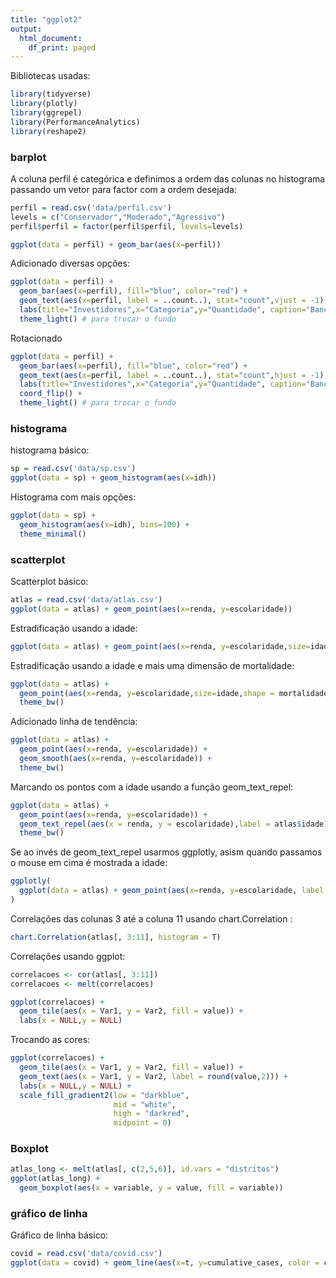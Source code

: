 ```yaml
---
title: "ggplot2"
output:
  html_document:
    df_print: paged
---
```


Bibliotecas usadas:
```r
library(tidyverse)
library(plotly)
library(ggrepel)
library(PerformanceAnalytics)
library(reshape2)
```

### barplot

A coluna perfil é categórica e definimos a ordem das colunas no histograma passando um vetor para factor com a ordem desejada:

```r
perfil = read.csv('data/perfil.csv')
levels = c("Conservador","Moderado","Agressivo")
perfil$perfil = factor(perfil$perfil, levels=levels)

ggplot(data = perfil) + geom_bar(aes(x=perfil))
```

Adicionado diversas opções:

```r
ggplot(data = perfil) +
  geom_bar(aes(x=perfil), fill="blue", color="red") +
  geom_text(aes(x=perfil, label = ..count..), stat="count",vjust = -1) +
  labs(title="Investidores",x="Categoria",y="Quantidade", caption="Banco Bom") +
  theme_light() # para trocar o fundo
```

Rotacionado


```r
ggplot(data = perfil) +
  geom_bar(aes(x=perfil), fill="blue", color="red") +
  geom_text(aes(x=perfil, label = ..count..), stat="count",hjust = -1) +
  labs(title="Investidores",x="Categoria",y="Quantidade", caption="Banco Bom") +
  coord_flip() +
  theme_light() # para trocar o fundo
```


### histograma

histograma básico:
```r
sp = read.csv('data/sp.csv')
ggplot(data = sp) + geom_histogram(aes(x=idh))
```

Histograma com mais opções:
```r
ggplot(data = sp) + 
  geom_histogram(aes(x=idh), bins=100) +
  theme_minimal()
```

### scatterplot

Scatterplot básico:
```r
atlas = read.csv('data/atlas.csv')
ggplot(data = atlas) + geom_point(aes(x=renda, y=escolaridade))
```

Estradificação usando a idade:
```r
ggplot(data = atlas) + geom_point(aes(x=renda, y=escolaridade,size=idade))
```

Estradificação usando a idade e mais uma dimensão de mortalidade:
```r
ggplot(data = atlas) + 
  geom_point(aes(x=renda, y=escolaridade,size=idade,shape = mortalidade > 18)) +
  theme_bw()
```

Adicionado linha de tendência:
```r
ggplot(data = atlas) + 
  geom_point(aes(x=renda, y=escolaridade)) +
  geom_smooth(aes(x=renda, y=escolaridade)) +
  theme_bw()
```

Marcando os pontos com a idade usando a função geom_text_repel:
```r
ggplot(data = atlas) + 
  geom_point(aes(x=renda, y=escolaridade)) +
  geom_text_repel(aes(x = renda, y = escolaridade),label = atlas$idade) +
  theme_bw()
```

Se ao invés de geom_text_repel usarmos ggplotly, asism quando passamos o mouse em cima é mostrada a idade:
```r
ggplotly(
  ggplot(data = atlas) + geom_point(aes(x=renda, y=escolaridade, label = idade)) 
)
```

Correlações das colunas 3 até a coluna 11 usando chart.Correlation :
```r
chart.Correlation(atlas[, 3:11], histogram = T)
```

Correlações usando ggplot:
```r
correlacoes <- cor(atlas[, 3:11])
correlacoes <- melt(correlacoes)

ggplot(correlacoes) +
  geom_tile(aes(x = Var1, y = Var2, fill = value)) +
  labs(x = NULL,y = NULL)
```
Trocando as cores:

```r
ggplot(correlacoes) +
  geom_tile(aes(x = Var1, y = Var2, fill = value)) +
  geom_text(aes(x = Var1, y = Var2, label = round(value,2))) +
  labs(x = NULL,y = NULL) +
  scale_fill_gradient2(low = "darkblue", 
                       mid = "white", 
                       high = "darkred",
                       midpoint = 0)
```
### Boxplot

```r
atlas_long <- melt(atlas[, c(2,5,6)], id.vars = "distritos")
ggplot(atlas_long) +
  geom_boxplot(aes(x = variable, y = value, fill = variable))
```

### gráfico de linha

Gráfico de linha básico:
```r
covid = read.csv('data/covid.csv')
ggplot(data = covid) + geom_line(aes(x=t, y=cumulative_cases, color = country))
```
